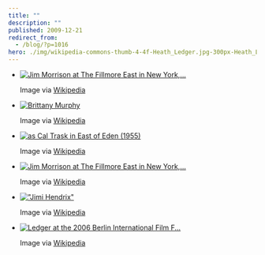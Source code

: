```yaml
---
title: ""
description: ""
published: 2009-12-21
redirect_from:
  - /blog/?p=1016
hero: ./img/wikipedia-commons-thumb-4-4f-Heath_Ledger.jpg-300px-Heath_Ledger.jpg
---
```


- [![Jim Morrison at The Fillmore East in New York,...](http://upload.wikimedia.org/wikipedia/en/5/50/Jim_Morrison_-_Fillmore_East.jpg "Jim Morrison at The Fillmore East in New York,...")](http://en.wikipedia.org/wiki/Image:Jim_Morrison_-_Fillmore_East.jpg)

  Image via [Wikipedia](http://en.wikipedia.org/wiki/Image:Jim_Morrison_-_Fillmore_East.jpg)

* [![Brittany Murphy](http://upload.wikimedia.org/wikipedia/commons/thumb/9/91/Brittanymurphynavy.jpg/300px-Brittanymurphynavy.jpg "Brittany Murphy")](http://commons.wikipedia.org/wiki/Image:Brittanymurphynavy.jpg)

  Image via [Wikipedia](http://commons.wikipedia.org/wiki/Image:Brittanymurphynavy.jpg)

- [![as Cal Trask in East of Eden (1955)](http://upload.wikimedia.org/wikipedia/commons/thumb/a/a4/James_Dean_in_East_of_Eden_trailer_2.jpg/300px-James_Dean_in_East_of_Eden_trailer_2.jpg "as Cal Trask in East of Eden (1955)")](http://commons.wikipedia.org/wiki/Image:James_Dean_in_East_of_Eden_trailer_2.jpg)

  Image via [Wikipedia](http://commons.wikipedia.org/wiki/Image:James_Dean_in_East_of_Eden_trailer_2.jpg)

* [![Jim Morrison at The Fillmore East in New York,...](http://upload.wikimedia.org/wikipedia/en/5/50/Jim_Morrison_-_Fillmore_East.jpg "Jim Morrison at The Fillmore East in New York,...")](http://en.wikipedia.org/wiki/Image:Jim_Morrison_-_Fillmore_East.jpg)

  Image via [Wikipedia](http://en.wikipedia.org/wiki/Image:Jim_Morrison_-_Fillmore_East.jpg)

- [!["Jimi Hendrix"](http://upload.wikimedia.org/wikipedia/en/5/5f/Jimmy_Hendrix.JPG '"Jimi Hendrix"')](http://en.wikipedia.org/wiki/Image:Jimmy_Hendrix.JPG)

  Image via [Wikipedia](http://en.wikipedia.org/wiki/Image:Jimmy_Hendrix.JPG)

* [![Ledger at the 2006 Berlin International Film F...](./img/wikipedia-commons-thumb-4-4f-Heath_Ledger.jpg-300px-Heath_Ledger.jpg "Ledger at the 2006 Berlin International Film F...")](http://commons.wikipedia.org/wiki/Image:Heath_Ledger.jpg)

  Image via [Wikipedia](http://commons.wikipedia.org/wiki/Image:Heath_Ledger.jpg)

